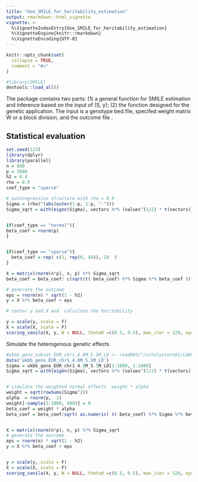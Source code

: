 ```yaml
---
title: "Use_SMILE_for_heritability_estimation"
output: rmarkdown::html_vignette
vignette: >
  %\VignetteIndexEntry{Use_SMILE_for_heritability_estimation}
  %\VignetteEngine{knitr::rmarkdown}
  %\VignetteEncoding{UTF-8}
---
```


```r
knitr::opts_chunk$set(
  collapse = TRUE,
  comment = "#>"
)
```

```r
#library(SMILE)
devtools::load_all()
```

The package contains two parts: (1) a general function for SMILE estimation and inference based on the input of (S, y); (2) the function designed for the genetic application. 
The input is a genotype  bed.file, specifed weight matrix W or a block division, and the outcome file . 

## Statistical evaluation

```r
set.seed(123)
library(dplyr)
library(parallel)
n = 800
p = 1000
h2 = 0.4
rho = 0.9
coef_type = "sparse"

# autoregressive structure with rho = 0.9
Sigma = (rho)^(abs(outer(1:p, 1:p, "-")))
Sigma_sqrt = with(eigen(Sigma), vectors %*% (values^(1/2) * t(vectors)))


if(coef_type == "normal"){
beta_coef = rnorm(p)
}


if(coef_type == "sparse"){
  beta_coef = rep( c(1, rep(0, 49)), 20  )
}

X = matrix(rnorm(n*p), n, p) %*% Sigma_sqrt
beta_coef = beta_coef/ c(sqrt(t( beta_coef) %*% Sigma %*% beta_coef )) * sqrt(h2)

# generate the outcome
eps = rnorm(n) * sqrt(1 - h2)
y = X %*% beta_coef + eps

# center y and X and  calculate the heritability

y = scale(y, scale = F)
X = scale(X, scale = F)
scoring_vanila(X, y, W = NULL, theta0 =c(0.5, 0.5), max_iter = 120, eps = 1e-6, verbose = F)
```
Simulate the heterogenous genetic effects 

```r

#ukbb_geno_subset_EUR_chr1_4.8M_5.5M_LD <- readRDS("/n/holystore01/LABS/xlin/Lab/wangjq/svd_heri/prepare/ukbb_geno_subset_EUR_chr1_4.8M_5.5M_LD.rds")
data('ukbb_geno_EUR_chr1_4.8M_5.5M_LD')
Sigma = ukbb_geno_EUR_chr1_4.8M_5.5M_LD[1:1000, 1:1000]
Sigma_sqrt = with(eigen(Sigma), vectors %*% (values^(1/2) * t(vectors)))


# simulate the weighted normal effects  weight * alpha
weight = sqrt(rowSums(Sigma^2))
alpha  = rnorm(p,  1)
weight[-sample(1:1000, 800)] = 0
beta_coef = weight * alpha
beta_coef = beta_coef/sqrt( as.numeric( t( beta_coef) %*% Sigma %*% beta_coef ) ) * sqrt(h2)


X = matrix(rnorm(n*p), n, p) %*% Sigma_sqrt
# generate the outcome
eps = rnorm(n) * sqrt(1 - h2)
y = X %*% beta_coef + eps


y = scale(y, scale = F)
X = scale(X, scale = F)
scoring_vanila(X, y, W = NULL, theta0 =c(0.5, 0.5), max_iter = 120, eps = 1e-6, verbose = F) # biased estimation with XX\tr


```

